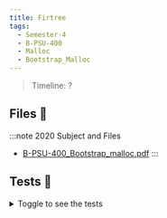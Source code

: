 ```yaml
---
title: Firtree
tags:
  - Semester-4
  - B-PSU-400
  - Malloc
  - Bootstrap_Malloc
---
```

> Timeline: ?


## Files 📂

:::note 2020 Subject and Files
- [B-PSU-400_Bootstrap_malloc.pdf](https://github.com/Studio-17/Epitech-Subjects/raw/main/Semester-4/B-PSU-400/Malloc/Bootstrap_Malloc/B-PSU-400_Bootstrap_malloc.pdf)
:::

## Tests 🤖
<details>
  <summary>Toggle to see the tests</summary>
  <div>
Yo
  </div>
</details>

